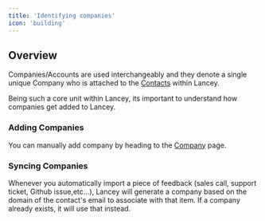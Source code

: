 ```yaml
---
title: 'Identifying companies'
icon: 'building'
---
```


## Overview

Companies/Accounts are used interchangeably and they denote a single unique Company who is attached to the [Contacts](/data/contacts) within Lancey.

Being such a core unit within Lancey, its important to understand how companies get added to Lancey.

### Adding Companies

You can manually add company by heading to the [Company](https://app.lancey.ai/contacts/companies/views/all) page.

### Syncing Companies

Whenever you automatically import a piece of feedback (sales call, support ticket, Github issue,etc...), Lancey will generate a company based on the domain of the contact's email to associate with that item. If a company already exists, it will use that instead.
